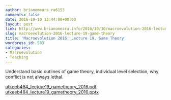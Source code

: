 ```yaml
---
author: brianomeara_ra6153
comments: false
date: 2016-10-10 13:44:00+00:00
layout: post
link: http://www.brianomeara.info/2016/10/10/macroevolution-2016-lecture-19-game-theory/
slug: macroevolution-2016-lecture-19-game-theory
title: 'Macroevolution 2016: Lecture 19, Game Theory'
wordpress_id: 583
categories:
- Macroevolution
- Teaching
---
```


Understand basic outlines of game theory, individual level selection, why conflict is not always lethal.

[utkeeb464_lecture19_gametheory_2016.pdf](http://brianomeara.info/wordpress_beta/wp-content/uploads/2016/10/UTKEEB464_Lecture19_GameTheory_2016.pdf) [utkeeb464_lecture19_gametheory_2016.pptx](http://brianomeara.info/wordpress_beta/wp-content/uploads/2016/10/UTKEEB464_Lecture19_GameTheory_2016.pptx)
